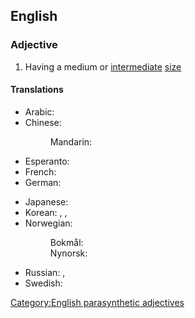 ==English==

===Adjective===
{{en-adj|-|head=[[medium]]-[[sized]]}}

# Having a medium or [[intermediate]] [[size]]

====Translations====
{{trans-top|having a medium or intermediate size}}
* Arabic: {{t|ar|مُتَوَسِّط الْحَجْم}}
* Chinese:
*: Mandarin: {{t+|cmn|中型|tr=zhōngxíng}}
* Esperanto: {{t|eo|mezgranda}}
* French: {{t|fr|[[de]] [[grandeur]] [[moyenne]]}}
* German: {{t+|de|mittelgroß}}
{{trans-mid}}
* Japanese: {{t+|ja|中型|tr=ちゅうがたの, chūgata no|alt=中型の}}
* Korean: {{t+|ko|[[중간]] [[크기]]의}}, {{t+|ko|중형|alt=중형의}}, {{t+|ko|[[중간]] [[사이즈]]의}}
* Norwegian:
*: Bokmål: {{t|nb|mellomstor}}
*: Nynorsk: {{t|nn|mellomstor}}
* Russian: {{t|ru|сре́днего разме́ра}}, {{t+|ru|сре́дний}}
* Swedish: {{t+|sv|mellanstor}}
{{trans-bottom}}

{{C|en|Size}}

[[Category:English parasynthetic adjectives]]
